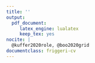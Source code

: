```yaml
---
title: ''
output: 
  pdf_document:
     latex_engine: lualatex
     keep_tex: yes
nocite: |
  @kuffer2020role, @boo2020grid
documentclass: friggeri-cv
---
```


```{=latex}
\header{Edith  } { Darin}
{\qquad \qquad  \qquad  \qquad Demography, Bayesian statistics and Geospatial data science}


\fcolorbox{white}{gray}{\parbox{\dimexpr\textwidth-1\fboxsep-1\fboxrule}{ . }}
\begin{aside}
\textbf{Nationality}
French
\textbf{Current home}
Oxford, UK
\textbf{Website}
Personal \href{https://edarin.github.io/thatsme/}{\scriptsize\faIcon{external-link-alt}}
~
\section{Contact}
\textbf{E-mail}
edith.darin@\\protonmail.com
~
\section{Tech repo}
\textbf{Github}
\href{https://github.com/edarin}{edarin}
\textbf{OpenStreetMap}
\href{https://www.openstreetmap.org/user/edithdarin/history#map=5/22.938/11.470}{edithdarin}
~
\section{Programming}
\textbf{OS Preferences}
Windows
GNU/Linux
\textbf{Statistical Programming}
R (+++)
Python (++)
\textbf{Reporting}
Microsoft Office
Latex
R Markdown
R Shiny
~
\section{Languages}
\textbf{French} native
\textbf{English} fluent
\textbf{German} intermediate
\textbf{Italian} intermediate
~
\end{aside}
\section{Education}
\begin{entrylist}
\entry
{2025 - \\ 2022}
{DPhil in Demography}
{University of Oxford, UK}
{Topic:\textit{Estimating subnational population sizes in data-scarce contexts}. Affiliated with the Max Planck Institute for Demographic Research.}
\entry
{2019 - \\ 2018}
{MSc in Applied GIS and Remote Sensing}
{University of Southampton, UK}
{Dissertation featured in a peer-reviewed article.}
\entry
{2018 - \\ 2015}
{MSc in Statistics and Economics}
{\\Paris Graduate School of Economics, Statistics and Finance (ENSAE), France}{Semesters abroad at Humbold University and Galatasaray University.}
\entry
{2014 - \\ 2013}
{Double Bachelor's Degree in Economics and Sociology}
{\\École Normale Supérieure de Cachan, Université Paris-I-Panthéon-Sorbonne, France}
{}
\end{entrylist}
\section{Working experiences}
\begin{entrylist}
\entry
{2026 - \\ 2024}
{Population Data Scientist}
{Demographic Unit, University of Oxford, UK}
{Nowcast daily population forced displacement in war-struck Ukraine by age and sex.
\textit{Methods developed:} Curate an automatised data pipeline queried from social media APIs. Innovate on geospatial covariates production.}
\entry
{2024 - \\ 2018}
{Research Fellow}
{WorldPop, University of Southampton, UK}
{\textit{Until 08/21 Specialist Research Technician}\\
Building statistical models to provide up-to-date, spatially complete population count in data-scarce contexts. Predict and map population with high spatial resolution at the grid cell.   Lead modeller for filling population gaps in censuses impacted by insecurity (Burkina Faso and Mali). Lead trainer on gridded population estimation to national statistics offices. \\
\textit{Methods developed:} Hierarchical Bayesian modelling combining survey data with geospatial covariates. Random-forest models for producing high-resolution population estimates. Grid-based spatial sampling design for household surveys.
}
\entry{2017}{Data Scientist Intern}{mVAM, UN World Food Program, Italy}{ 
Assessing food security from remote sensing and mobile data collection. Machine-learning based propensity score weighting in complex survey design. Support mission for Mali Country Office (Bamako).}
\entry{2016}{ Data Scientist Intern}{Etalab, Governmental Task Force for OpenData, France}{\emph{OpenFisca}: French tax and benefit system micro-simulation platform. Finalist of the Open Government Partnership Hackathon. }
\end{entrylist}

\section{Grants}
\begin{entrylist}
\entry
{2021}
{Mapping refugees with high spatial resolution}
{UNHCR: \$80 000}
{Co-I for developing methods to map refugees for survey purposes.}
\entry
{2022}
{Statistical population modelling for census support}
{UNFPA: \$30 000}
{Co-I for creating a population model with Brazil Statistics Office (IBGE).}
\end{entrylist}

\clearpage

\begin{noside}
\section{Academic outcomes}
\textbf{Peer-reviewed papers}
\begin{itemize}
\item Mapping refugee populations at high-resolution by unlocking humanitarian administrative data, \textbf{Darin, E.}; Dicko D. H.;  Galal H.; Jimenez R.M.; Park H.;  Tatem A.J.; Qader S., \textit{Journal of International Humanitarian Action}, 2024 \href{https://doi.org/10.1186/s41018-024-00157-6}{\scriptsize\faIcon{external-link-alt}}
\item Building footprint data for countries in Africa: To what extent are existing data products comparable?, Chamberlain H. R.; \textbf{Darin, E.}; Adewole A. W.; Lazar A.; Tatem A.J., \textit{Computers, Environment and Urban Systems}, 2024, 102104, \href{https://doi.org/10.1016/j.compenvurbsys.2024.102104}{\scriptsize\faIcon{external-link-alt}}
\item The Population Seen from Space: When Satellite Images Come to the Rescue of the Census, \textbf{Darin, E.}; Kuépié M.; Bassinga H, Boo G., Tatem A.J.; \textit{Population}, 2022, 77:3, \href{https://doi.org/10.3917/popu.2203.0467}{\scriptsize\faIcon{external-link-alt}}
\item High-resolution population estimation using household survey data and building footprints, Boo, G; \textbf{Darin, E.}; Leasure, D.R.; Dooley, C.A.; Chamberlain, H.R., et al, \textit{Nature Communications}, 2022, 13:1,    \href{https://www.nature.com/articles/s41467-022-29094-x}{\scriptsize\faIcon{external-link-alt}}
\item The role of earth observation in an integrated deprived area mapping "system" for low-to-middle income countries, Kuffer, M.; Thomson, D.R.; Boo, G.; Mahabir, R.; Grippa, T.; Vanhuysse, S.; Engstrom, R.; Ndugwa, R.; Makau, J.; \textbf{Darin, E}.; de Albuquerque, J.P. and Kabaria, C, \textit{Remote Sensing}, 2020, 12, 982.    \href{https://www.mdpi.com/2072-4292/12/6/982}{\scriptsize\faIcon{external-link-alt}} 
\item A grid-based sample design framework for household surveys, Boo G; \textbf{Darin E}; Thomson DR and Tatem AJ, \textit{Gates Open Research} 2020, 4:13, \href{https://gatesopenresearch.org/articles/4-13/v1}{\scriptsize\faIcon{external-link-alt}}

\end{itemize}

\textbf{R Package}
\begin{itemize}
\item wopr: An R package to query the WorldPop Open Population Repository, version 1.0.1, Leasure DR; Bondarenko M; \textbf{Darin E}; Tatem AJ, \textit{WorldPop, University of Southampton}, 2020. Maintainer: \textbf{Darin E}. \href{https://apps.worldpop.org/woprVision/}{\scriptsize\faIcon{external-link-alt}}
\end{itemize}

\textbf{Recent conferences}
\begin{itemize}
\item Oral: Unraveling the Impact of the 2023 Conflict between Israel and Hamas on Short And Mid-Term Population Internal Displacements in the Middle East, \textbf{Darin E}, \textit{European Population Conference}, 2024.
\item Oral: Assessing Satellite Imagery Performance for Population Estimation in Data-Scarce Settings: A Modeling Perspective, \textbf{Darin E}, \textit{Population Association of America}, 2024.
\item Oral: Estimating population in data-scarce contexts: to which extent can we leverage satellite imagery, \textbf{Darin E}, \textit{British Society of Population Studies}, 2023.
\item Oral: Counting people from space: an inquiry from a data practitioner perspective, \textbf{Darin E}, \textit{Data Justice Conference}, 2023.
% \item Oral: A bottom-up population modelling approach to complement the population and housing census, \textbf{Darin E}; Boo G; Tatem AJ, \textit{International Population Conference}, 2021. \href{https://www.researchgate.net/publication/357017300_A_bottom-up_population_modelling_approach_to_complement_the_population_and_housing_census}{\scriptsize\faIcon{external-link-alt}}
% \item Poster: How Bayesian modelling could use the Big Tech competition in producing built-up maps, \textbf{Darin E}, \textit{Bayesian methods for the social sciences}, 2022.  \href{http://dx.doi.org/10.13140/RG.2.2.15592.55040}{\scriptsize\faIcon{external-link-alt}}
% \item Poster: High-resolution population mapping and estimation in the western part of the Democratic Republic of Congo, \textbf{Darin E}; Boo G;  Leasure DL and Tatem AJ, \textit{GEOMED 2019}, 2019.  \href{https://www.researchgate.net/publication/335320708_High-resolution_population_mapping_and_estimation_in_the_western_part_of_the_Democratic_Republic_of_Congo?channel=doi&linkId=5d5e587f299bf1b97cfd0ba7&showFulltext=true}{\scriptsize\faIcon{external-link-alt}}
\end{itemize}
\textbf{Teaching}
\begin{itemize}
\item Workshop: Gridded population modelling for Summer Institutes in Computational Social Science, Covenant, Nigeria 2022, Joseph Ki-Zerbo and Norbert Zongo University, Burkina Faso 2021, Data Science Nigeria Bootcamp 2019

\item  Tutorials: Statistical population modelling for census support; \textit{WorldPop, University of Southampton}, 2021, \href{https://wpgp.github.io/bottom-up-tutorial/}{\scriptsize\faIcon{external-link-alt}}. Small area population estimates using random forest top-down disaggregation: An R tutorial;   \textit{WorldPop, University of Southampton}, 2020. \href{https://htmlpreview.github.io/?https://github.com/wpgp/top-down-tutorial/blob/master/4_tutorial.html#Suggested_Citation}{\scriptsize\faIcon{external-link-alt}}.

\item R Foundations Course for different Nigerian national agencies, 2020. Population Modelling Webinar, \textit{GRID3 Webinar Series}, 2020. \href{https://www.youtube.com/watch?v=HMFM8HzLfH8}{\scriptsize\faIcon{external-link-alt}}

\end{itemize}


\section{Awards}
\begin{itemize}
\item Three-year scholarship from the Leverhulme Centre for Demographic Research (3x32,000), 2022
\item Faculty Dean's Prize for Research, University of Southampton, 2021
\item Vice-Chancellor Award for Research Impact, University of Southampton, 2018
\item Scholarship Sarah Andrieux for Social and Economics Research (800€), 2017
\item Four-year scholarship from the École Normale supérieure de Cachan (4x15,600€), 2015
\end{itemize}
\end{noside}
```